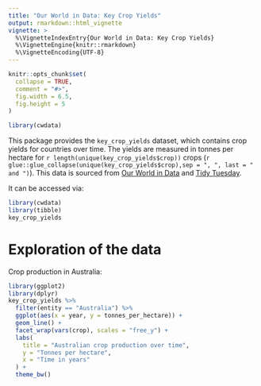 ```yaml
---
title: "Our World in Data: Key Crop Yields"
output: rmarkdown::html_vignette
vignette: >
  %\VignetteIndexEntry{Our World in Data: Key Crop Yields}
  %\VignetteEngine{knitr::rmarkdown}
  %\VignetteEncoding{UTF-8}
---
```


```r
knitr::opts_chunk$set(
  collapse = TRUE,
  comment = "#>",
  fig.width = 6.5,
  fig.height = 5
)
```

```r
library(cwdata)
```

This package provides the `key_crop_yields` dataset, which contains crop yields for countries over time. The yields are measured in tonnes per hectare for `r length(unique(key_crop_yields$crop))` crops (`r glue::glue_collapse(unique(key_crop_yields$crop),sep = ", ", last = " and ")`). This data is sourced from [Our World in Data](https://ourworldindata.org/crop-yields)  and [Tidy Tuesday](https://github.com/rfordatascience/tidytuesday/blob/master/data/2020/2020-09-01/readme.md).

It can be accessed via:
```r
library(cwdata)
library(tibble)
key_crop_yields
```

# Exploration of the data

Crop production in Australia:

```r
library(ggplot2)
library(dplyr)
key_crop_yields %>% 
  filter(entity == "Australia") %>% 
  ggplot(aes(x = year, y = tonnes_per_hectare)) + 
  geom_line() + 
  facet_wrap(vars(crop), scales = "free_y") + 
  labs(
    title = "Australian crop production over time",
    y = "Tonnes per hectare",
    x = "Time in years"
  ) + 
  theme_bw()
```

